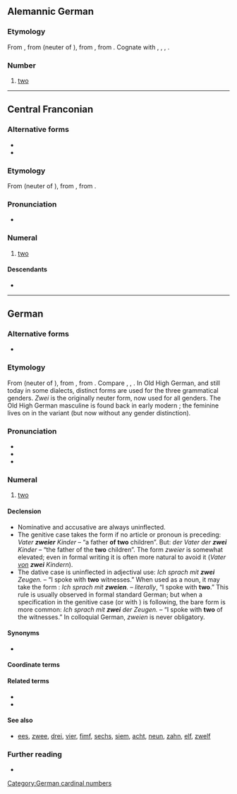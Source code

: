 {{also|Zwei|zwëi}}
==Alemannic German==
{{enum|gsw|ain|drüü|cardinal number|2}}

===Etymology===
From {{inh|gsw|gmh|zwei}}, from {{inh|gsw|goh|zwei}} (neuter of {{m|goh|zwēne}}), from {{inh|gsw|gem-pro|*twai}}, from {{inh|gsw|ine-pro|*dwóh₁}}. Cognate with {{cog|de|zwei}}, {{cog|nl|twee}}, {{cog|en|two}}, {{cog|is|tveir}}.

===Number===
{{head|gsw|number|cat2=cardinal numbers}}

# [[two]]

----

==Central Franconian==

===Alternative forms===
* {{alter|gmw-cfr|zwien||archaic masculine form}}
* {{alter|gmw-cfr|zwo|zwu||archaic feminine form}}

===Etymology===
From {{inh|gmw-cfr|goh|zwei}} (neuter of {{m|goh|zwēne}}), from {{inh|gmw-cfr|gem-pro|*twai}}, from {{inh|gmw-cfr|ine-pro|*dwóh₁}}.

===Pronunciation===
* {{IPA|gmw-cfr|/tsʋɛi̯/}}

===Numeral===
{{head|gmw-cfr|numeral}}

# {{lb|gmw-cfr|most dialects}} [[two]]

====Descendants====
* {{desc|hrx|zweu}}

----

==German==
{{cardinalbox|de|1|2|3|eins|drei|ord=zweite}}

===Alternative forms===
* {{alter|de|zwey|zway||obsolete}}

===Etymology===
From {{inh|de|goh|zwei}} (neuter of {{m|goh|zwēne}}), from {{inh|de|gem-pro|*twai}}, from {{inh|de|ine-pro|*dwóh₁}}. Compare {{cog|nl|twee}}, {{cog|en|two}}, {{m|en|twain}}. In Old High German, and still today in some dialects, distinct forms are used for the three grammatical genders. ''Zwei'' is the originally neuter form, now used for all genders. The Old High German masculine {{m|goh|zwēne}} is found back in early modern {{m+|de|zween}}; the feminine {{m|goh|zwō}} lives on in the variant {{m|de|zwo}} (but now without any gender distinction).

===Pronunciation===
* {{IPA|de|/t͡svaɪ̯/|[t͡sʋaɪ̯]}}
* {{audio|de|De-zwei.ogg|audio}}
* {{rhymes|de|aɪ̯}}

===Numeral===
{{head|de|numeral}}

# [[two]] {{gloss|numerical value represented by the Arabic numeral 2; or ''describing a set with two components''}}

====Declension====
* Nominative and accusative are always uninflected.
* The genitive case takes the form '''{{m|de|zweier}}''' if no article or pronoun is preceding: ''Vater '''zweier''' Kinder'' – “a father '''of two''' children”. But: ''der Vater der '''zwei''' Kinder'' – “the father of the '''two''' children”. The form ''zweier'' is somewhat elevated; even in formal writing it is often more natural to avoid it (''Vater <u>von</u> '''zwei''' Kindern'').
* The dative case is uninflected in adjectival use: ''Ich sprach mit '''zwei''' Zeugen.'' – “I spoke with '''two''' witnesses.” When used as a noun, it may take the form '''{{m|de|zweien}}''': ''Ich sprach mit '''zweien'''.'' – ''literally'', “I spoke with '''two'''.” This rule is usually observed in formal standard German; but when a specification in the genitive case (or with {{m|de|von|}}) is following, the bare form is more common: ''Ich sprach mit '''zwei''' der Zeugen.'' – “I spoke with '''two''' of the witnesses.” In colloquial German, ''zweien'' is never obligatory.

====Synonyms====
* {{l|de|zwo}}

====Coordinate terms====
{{de-cardinal}}

====Related terms====
* {{l|de|zwanzig}}
* {{l|de|zwölf}}

====See also====
* {{q|Silesian}} [[ees]], [[zwee]], [[drei]], [[vier]], [[fimf]], [[sechs]], [[siem]], [[acht]], [[neun]], [[zahn]], [[elf]], [[zwelf]]

===Further reading===
* {{R:Duden}}

[[Category:German cardinal numbers]]